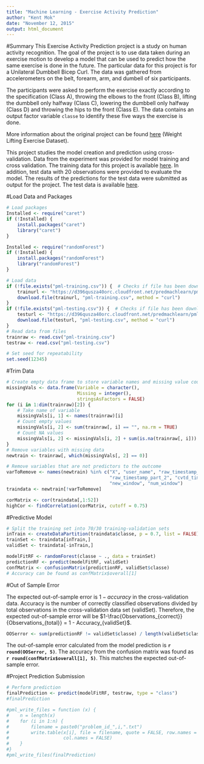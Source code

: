 ```yaml
---
title: "Machine Learning - Exercise Activity Prediction"
author: "Kent Mok"
date: "November 12, 2015"
output: html_document
---
```


#Summary
This Exercise Activity Prediction project is a study on human activity recognition. The goal of the project is to use data taken during an exercise motion to develop a model that can be used to predict how the same exercise is done in the future. The particular data for this project is for a Unilateral Dumbbell Bicep Curl. The data was gathered from accelerometers on the belt, forearm, arm, and dumbell of six participants.

The participants were asked to perform the exercise exactly according to the specification (Class A), throwing the elbows to the front (Class B), lifting the dumbbell only halfway (Class C), lowering the dumbbell only halfway (Class D) and throwing the hips to the front (Class E). The data contains an output factor variable `classe` to identify these five ways the exercise is done.

More information about the original project can be found [here](http://groupware.les.inf.puc-rio.br/har) (Weight Lifting Exercise Dataset).

This project studies the model creation and prediction using cross-validation. Data from the experiment was provided for model training and cross validation. The training data for this project is available [here](https://d396qusza40orc.cloudfront.net/predmachlearn/pml-training.csv). In addition, test data with 20 observations were provided to evaluate the model. The results of the predictions for the test data were submitted as output for the project. The test data is available [here](https://d396qusza40orc.cloudfront.net/predmachlearn/pml-testing.csv).

#Load Data and Packages
```r
# Load packages
Installed <- require("caret")
if (!Installed) {
    install.packages("caret")
    library("caret")
}

Installed <- require("randomForest")
if (!Installed) {
    install.packages("randomForest")
    library("randomForest")
}

# Load data
if (!file.exists("pml-training.csv")) {  # Checks if file has been downloaded
    trainurl <- "https://d396qusza40orc.cloudfront.net/predmachlearn/pml-training.csv"
    download.file(trainurl, "pml-training.csv", method = "curl")
}
if (!file.exists("pml-testing.csv")) {  # Checks if file has been downloaded
    testurl <- "https://d396qusza40orc.cloudfront.net/predmachlearn/pml-testing.csv"
    download.file(testurl, "pml-testing.csv", method = "curl")
}
# Read data from files
trainraw <- read.csv("pml-training.csv")
testraw <- read.csv("pml-testing.csv")

# Set seed for repeatability
set.seed(12345)
```

#Trim Data
```r
# Create empty data frame to store variable names and missing value counts
missingVals <- data.frame(Variable = character(),
                          Missing = integer(),
                          stringsAsFactors = FALSE)
for (i in 1:dim(trainraw)[2]) {
    # Take name of variable
    missingVals[i, 1] <- names(trainraw)[i]
    # Count empty values
    missingVals[i, 2] <- sum(trainraw[, i] == "", na.rm = TRUE)
    # Count NA values
    missingVals[i, 2] <- missingVals[i, 2] + sum(is.na(trainraw[, i]))
}
# Remove variables with missing data
newtrain <- trainraw[, which(missingVals[, 2] == 0)]

# Remove variables that are not predictors to the outcome
varToRemove <- names(newtrain) %in% c("X", "user_name", "raw_timestamp_part_1",
                                      "raw_timestamp_part_2", "cvtd_timestamp",
                                      "new_window", "num_window")
traindata <- newtrain[!varToRemove]

corMatrix <- cor(traindata[,1:52])
highCor <- findCorrelation(corMatrix, cutoff = 0.75)
```

#Predictive Model
```r
# Split the training set into 70/30 training-validation sets
inTrain <- createDataPartition(traindata$classe, p = 0.7, list = FALSE)
trainSet <- traindata[inTrain,]
validSet <- traindata[-inTrain,]

modelFitRF <- randomForest(classe ~ ., data = trainSet)
predictionRF <- predict(modelFitRF, validSet)
confMatrix <- confusionMatrix(predictionRF, validSet$classe)
# Accuracy can be found as confMatrix$overall[1]
```

#Out of Sample Error

The expected out-of-sample error is $1-accuracy$ in the cross-validation data. Accuracy is the number of correctly classified observations divided by total observations in the cross-validation data set (validSet). Therefore, the expected out-of-sample error will be $1-\frac{Observations_{correct}}{Observations_{total}} = 1 - Accuracy_{validSet}$.

```r
OOSerror <- sum(predictionRF != validSet$classe) / length(validSet$classe)
```

The out-of-sample error calculated from the model prediction is 
**`r round(OOSerror, 5)`**. The accuracy from the confusion matrix was found as 
**`r round(confMatrix$overall[1], 5)`**. This matches the expected out-of-sample
error.

#Project Prediction Submission
```r
# Perform prediction
finalPrediction <- predict(modelFitRF, testraw, type = "class")
#finalPrediction

#pml_write_files = function (x) {
#    n = length(x)
#    for (i in 1:n) {
#        filename = paste0("problem_id_",i,".txt")
#        write.table(x[i], file = filename, quote = FALSE, row.names = FALSE,
#                    col.names = FALSE)
#    }
#}
#pml_write_files(finalPrediction)
```

